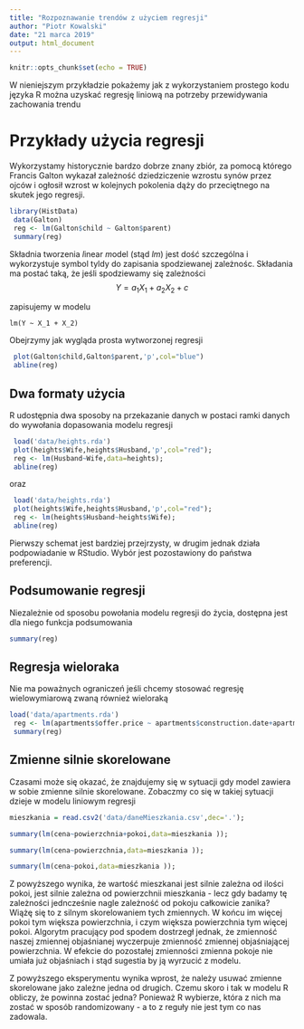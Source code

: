 ```yaml
---
title: "Rozpoznawanie trendów z użyciem regresji"
author: "Piotr Kowalski"
date: "21 marca 2019"
output: html_document
---
```


```r
knitr::opts_chunk$set(echo = TRUE)
```

W nieniejszym przykładzie pokażemy jak z wykorzystaniem prostego kodu języka R można uzyskać regresję liniową na potrzeby przewidywania zachowania trendu

# Przykłady użycia regresji

Wykorzystamy historycznie bardzo dobrze znany zbiór, za pomocą którego Francis Galton wykazał zależność dziedziczenie wzrostu synów przez ojców i ogłosił wzrost w kolejnych pokolenia dąży do przeciętnego na skutek jego regresji.



```r
library(HistData)
 data(Galton)
 reg <- lm(Galton$child ~ Galton$parent)
 summary(reg)
```

Składnia tworzenia *l*inear *m*odel (stąd *lm*) jest dość szczególna i wykorzystuje symbol tyldy do zapisania spodziewanej zależnośc. Składania ma postać taką, że jeśli spodziewamy się zależności
$$
Y = a_1 X_1 + a_2 X_2 + c 
$$

zapisujemy w modelu

```{}
lm(Y ~ X_1 + X_2)
```


Obejrzymy jak wygląda prosta wytworzonej regresji

```r
 plot(Galton$child,Galton$parent,'p',col="blue")
 abline(reg)
```

## Dwa formaty użycia

R udostępnia dwa sposoby na przekazanie danych w postaci ramki danych do wywołania dopasowania modelu regresji

```r
 load('data/heights.rda')
 plot(heights$Wife,heights$Husband,'p',col="red");
 reg <- lm(Husband~Wife,data=heights);
 abline(reg)
```
oraz 

```r
 load('data/heights.rda')
 plot(heights$Wife,heights$Husband,'p',col="red");
 reg <- lm(heights$Husband~heights$Wife);
 abline(reg)
```

Pierwszy schemat jest bardziej przejrzysty, w drugim jednak działa podpowiadanie w RStudio. Wybór jest pozostawiony do państwa preferencji.

## Podsumowanie regresji

Niezależnie od sposobu powołania modelu regresji do życia, dostępna jest dla niego funkcja podsumowania

```r
summary(reg)
```

## Regresja wieloraka

Nie ma poważnych ograniczeń jeśli chcemy stosować regresję wielowymiarową zwaną również wieloraką

```r
load('data/apartments.rda')
 reg <- lm(apartments$offer.price ~ apartments$construction.date+apartments$condition+apartments$n.rooms+apartments$surface)
 summary(reg)
```

## Zmienne silnie skorelowane

Czasami może się okazać, że znajdujemy się w sytuacji gdy model zawiera w sobie zmienne silnie skorelowane. Zobaczmy co się w takiej sytuacji dzieje w modelu liniowym regresji

```r
mieszkania = read.csv2('data/daneMieszkania.csv',dec='.');
```


```r
summary(lm(cena~powierzchnia+pokoi,data=mieszkania ));
```

```r
summary(lm(cena~powierzchnia,data=mieszkania ));
```

```r
summary(lm(cena~pokoi,data=mieszkania ));
```

Z powyższego wynika, że wartość mieszkanai jest silnie zależna od ilości pokoi, jest silnie zależna od powierzchnii mieszkania - lecz gdy badamy tę zależności jedncześnie nagle zależność od pokoju całkowicie zanika? Wiążę się to z silnym skorelowaniem tych zmiennych. W końcu im więcej pokoi tym większa powierzchnia, i czym większa powierzchnia tym więcej pokoi. Algorytm pracujący pod spodem dostrzegł jednak, że zmienność naszej zmiennej objaśnianej wyczerpuje zmienność zmiennej objaśniającej powierzchnia. W efekcie do pozostałej zmienności zmienna pokoje nie umiała już objaśniach i stąd sugestia by ją wyrzucić z modelu.

Z powyższego eksperymentu wynika wprost, że należy usuwać zmienne skorelowane jako zależne jedna od drugich. Czemu skoro i tak w modelu R obliczy, że powinna zostać jedna? Ponieważ R wybierze, która z nich ma zostać w sposób randomizowany - a to z reguły nie jest tym co nas zadowala.